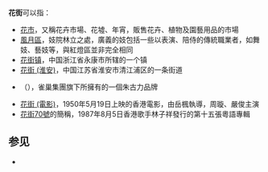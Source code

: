{{noteTA
|G1=Food
}}
'''花街'''可以指：
* [[花市|花市]]，又稱花卉市場、花墟、年宵，販售花卉、植物及園藝用品的市場
* [[風月區|風月區]]，妓院林立之處，廣義的妓包括一些以表演、陪侍的傳統職業者，如舞妓、藝妓等，與紅燈區並非完全相同
* [[花街镇|花街镇]]，中国浙江省永康市所辖的一个镇
* [[花街_(淮安)|花街 (淮安)]]，中国江苏省淮安市清江浦区的一条街道
* {{link-en|花街朱古力|Quality Street (confectionery)}}（{{lang-en|Quality Street}}），雀巢集團旗下所擁有的一個朱古力品牌
* [[花街_(電影)|花街 (電影)]]，1950年5月19日上映的香港電影，由岳楓執導，周璇、嚴俊主演
* [[花街70號|花街70號]]的簡稱，1987年8月5日香港歌手林子祥發行的第十五張粵語專輯

== 参见 ==
*{{lookfrom}}
{{Disambiguation|Cat=二字消歧義}}